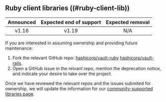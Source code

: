 ## Ruby client libraries ((#ruby-client-lib))

| Announced | Expected end of support | Expected removal |
| :-------: | :---------------------: | :--------------: |
| v1.16     | v1.19                   | N/A

If you are interested in assuming ownership and providing future maintenance:

1. Fork the relevant GitHub repo: [hashicorp/vault-ruby](https://github.com/hashicorp/vault-ruby)
   [hashicorp/vault-rails](https://github.com/hashicorp/vault-rails).
1. Open a GitHub issue in the relvant repo, mention the deprecation notice, and
   indicate your desire to take over the project.

<Note title="We are currently assessing the relevant repos">

  Once we have reviewed the relevant repos and the issues submited for ownership,
  we will update the information for
  our [community-supported libraries page](https://developer.hashicorp.com/vault/api-docs/libraries#community).

</Note>
